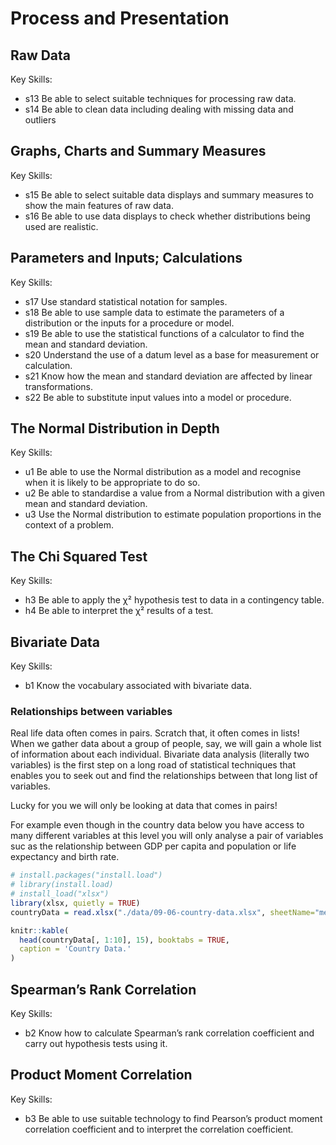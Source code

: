 # Process and Presentation

## Raw Data

Key Skills:

- s13 Be able to select suitable techniques for processing raw data.
- s14 Be able to clean data including dealing with missing data and outliers

## Graphs, Charts and Summary Measures

Key Skills:

- s15 Be able to select suitable data displays and summary measures to show the main features of raw data.
- s16 Be able to use data displays to check whether distributions being used are realistic.

## Parameters and Inputs; Calculations

Key Skills:

- s17 Use standard statistical notation for samples.
- s18 Be able to use sample data to estimate the parameters of a distribution or the inputs for a procedure or model.
- s19 Be able to use the statistical functions of a calculator to find the mean and standard deviation.
- s20 Understand the use of a datum level as a base for measurement or calculation.
- s21 Know how the mean and standard deviation are affected by linear transformations.
- s22 Be able to substitute input values into a model or procedure.

## The Normal Distribution in Depth

Key Skills:

- u1 Be able to use the Normal distribution as a model and recognise when it is likely to be appropriate to do so.
- u2 Be able to standardise a value from a Normal distribution with a given mean and standard deviation.
- u3 Use the Normal distribution to estimate population proportions in the context of a problem.

## The Chi Squared Test

Key Skills:

- h3 Be able to apply the χ² hypothesis test to data in a contingency table.
- h4 Be able to interpret the χ² results of a test.

## Bivariate Data

Key Skills:

- b1 Know the vocabulary associated with bivariate data.

### Relationships between variables

Real life data often comes in pairs. Scratch that, it often comes in lists! When we gather data about a group of people, say, we will gain a whole list of information about each individual. Bivariate data analysis (literally two variables) is the first step on a long road of statistical techniques that enables you to seek out and find the relationships between that long list of variables.

Lucky for you we will only be looking at data that comes in pairs!

For example even though in the country data below you have access to many different variables at this level you will only analyse a pair of variables suc as the relationship between GDP per capita and population or life expectancy and birth rate.

```r
# install.packages("install.load")
# library(install.load)
# install_load("xlsx")
library(xlsx, quietly = TRUE)
countryData = read.xlsx("./data/09-06-country-data.xlsx", sheetName="merged with region")

knitr::kable(
  head(countryData[, 1:10], 15), booktabs = TRUE,
  caption = 'Country Data.'
)

```

## Spearman's Rank Correlation

Key Skills:

- b2 Know how to calculate Spearman's rank correlation coefficient and carry out hypothesis tests using it.

## Product Moment Correlation

Key Skills:

- b3 Be able to use suitable technology to find Pearson’s product moment correlation coefficient and to interpret the correlation coefficient.
